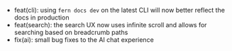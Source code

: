 - feat(cli): using `fern docs dev` on the latest CLI will now better reflect the docs in production
- feat(search): the search UX now uses infinite scroll and allows for searching based on breadcrumb paths
- fix(ai): small bug fixes to the AI chat experience